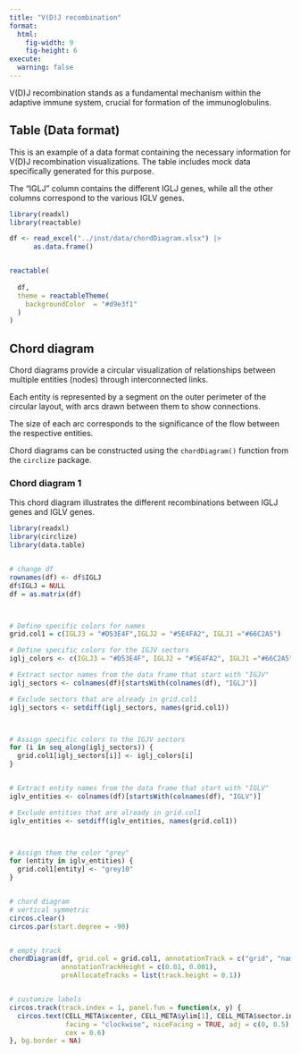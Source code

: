 ```yaml
---
title: "V(D)J recombination"
format:
  html:
    fig-width: 9
    fig-height: 6
execute: 
  warning: false
---
```


V(D)J recombination stands as a fundamental mechanism within the adaptive immune system, crucial for formation  of the immunoglobulins.

## Table (Data format)

This is an example of a data format containing the necessary information for V(D)J recombination visualizations. The table includes mock data specifically generated for this purpose.

The "IGLJ" column contains the different IGLJ genes, while all the other columns correspond to the various IGLV genes.

```r

library(readxl)
library(reactable)

df <- read_excel("../inst/data/chordDiagram.xlsx") |>
      as.data.frame()


reactable(
  
  df, 
  theme = reactableTheme(
    backgroundColor  = "#d9e3f1"
  )
)
```


## Chord diagram

Chord diagrams provide a circular visualization of relationships between multiple entities (nodes) through interconnected links.

Each entity is represented by a segment on the outer perimeter of the circular layout, with arcs drawn between them to show connections.

The size of each arc corresponds to the significance of the flow between the respective entities.

Chord diagrams can be constructed using the `chordDiagram()` function from the `circlize` package.

### Chord diagram 1

This chord diagram illustrates the different recombinations between IGLJ genes and IGLV genes.

```r

library(readxl)
library(circlize)
library(data.table)


# change df
rownames(df) <- df$IGLJ
df$IGLJ = NULL
df = as.matrix(df)



# Define specific colors for names
grid.col1 = c(IGLJ3 = "#D53E4F",IGLJ2 = "#5E4FA2", IGLJ1 ="#66C2A5")

# Define specific colors for the IGJV sectors
iglj_colors <- c(IGLJ3 = "#D53E4F", IGLJ2 = "#5E4FA2", IGLJ1 ="#66C2A5")

# Extract sector names from the data frame that start with "IGJV"
iglj_sectors <- colnames(df)[startsWith(colnames(df), "IGLJ")]

# Exclude sectors that are already in grid.col1
iglj_sectors <- setdiff(iglj_sectors, names(grid.col1))



# Assign specific colors to the IGJV sectors
for (i in seq_along(iglj_sectors)) {
  grid.col1[iglj_sectors[i]] <- iglj_colors[i]
}


# Extract entity names from the data frame that start with "IGLV"
iglv_entities <- colnames(df)[startsWith(colnames(df), "IGLV")]

# Exclude entities that are already in grid.col1
iglv_entities <- setdiff(iglv_entities, names(grid.col1))



# Assign them the color "grey"
for (entity in iglv_entities) {
  grid.col1[entity] <- "grey10"
}


# chord diagram
# vertical symmetric
circos.clear()
circos.par(start.degree = -90)


# empty track
chordDiagram(df, grid.col = grid.col1, annotationTrack = c("grid", "names"),
             annotationTrackHeight = c(0.01, 0.001),
             preAllocateTracks = list(track.height = 0.1))


# customize labels
circos.track(track.index = 1, panel.fun = function(x, y) {
  circos.text(CELL_META$xcenter, CELL_META$ylim[1], CELL_META$sector.index, 
              facing = "clockwise", niceFacing = TRUE, adj = c(0, 0.5),
              cex = 0.6)
}, bg.border = NA) 

```